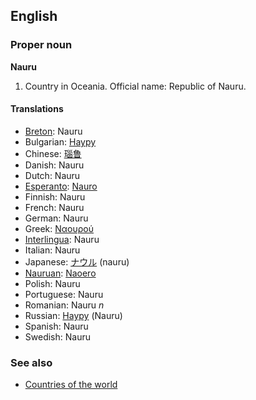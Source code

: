 ==English==

===Proper noun===
'''Nauru'''

# Country in Oceania. Official name: Republic of Nauru.

====Translations====
*[[Breton]]: Nauru
*Bulgarian: [[Науру]]
*Chinese: [[瑙鲁]]
*Danish: Nauru
*Dutch: Nauru
*[[Esperanto]]: [[Nauro]]
*Finnish: Nauru
*French: Nauru
*German: Nauru
*Greek: [[Ναουρού]]
*[[Interlingua]]: Nauru
*Italian: Nauru
*Japanese: [[ナウル]] (nauru)
*[[Nauruan]]: [[Naoero]]
*Polish: Nauru
*Portuguese: Nauru
*Romanian: Nauru ''n''
*Russian: [[Науру]] (Nauru)
*Spanish: Nauru
*Swedish: Nauru

===See also===
*[[Countries of the world]]